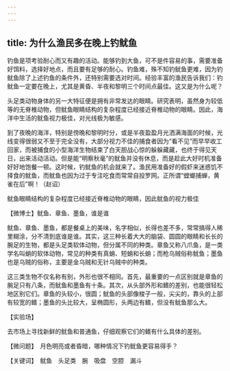 ```yaml
---
---
---
```

title: 为什么渔民多在晚上钓鱿鱼
---




钓鱼是项考验耐心而又有趣的活动。能够钓到大鱼，可不是件容易的事，需要准备好饵料，选择好地点，而且要有足够的耐心。钓鱼难，殊不知钓鱿鱼更难，因为钓鱿鱼除了上述钓鱼的条件外，还特别需要选对时间。经验丰富的渔民告诉我们：钓鱿鱼一定要在晚上，尤其是黄昏、半夜和黎明三个时间点最佳。这又是为什么呢？

头足类动物身体的另一大特征便是拥有非常发达的眼睛。研究表明，虽然身为较低等的无脊椎动物，但鱿鱼眼睛结构的复杂程度已经接近脊椎动物的眼睛。因此，海洋中生活的鱿鱼视力极佳，对光线极为敏感。

到了夜晚的海洋，特别是傍晚和黎明时分，或是半夜盈盈月光洒满海面的时候，光线变得很弱又不至于完全没有，大部分视力不佳的捕食者因为“看不见”而早早收工回家，而被捕食的小型海洋生物结束了白天胆战心惊的躲躲藏藏，也终于得见天日，出来活动活动。但是能“明察秋毫”的鱿鱼并没有休息，而是趁此大好时机准备好好地饱餐一顿。这时候，钓鱿鱼的机会就来了。渔民用准备好的假虾来迷惑饥不择食的鱿鱼，而鱿鱼也因为过于专注吃食而常常自投罗网。正所谓“螳螂捕蝉，黄雀在后”啊！（赵诏）

鱿鱼眼睛结构的复杂程度已经接近脊椎动物的眼睛，因此鱿鱼的视力极佳





【微博士】鱿鱼、章鱼、墨鱼，谁是谁

鱿鱼、章鱼、墨鱼，都是餐桌上的美味，名字相似，长得也差不多，常常搞得人稀里糊涂，分不清到底谁是谁。其实，这三种长着大大的脑袋、圆圆的眼睛和长长的腕足的生物，都是头足类软体动物，但分属不同的种类。章鱼又称八爪鱼，是一类学名叫蛸的软体动物，常见的种类有真蛸、短蛸和长蛸；而枪乌贼俗称鱿鱼；墨鱼也是乌贼的俗称，主要是金乌贼和无针乌贼中的种类。

这三类生物不仅名称有别，外形也很不相同。首先，最重要的一点区别就是章鱼的腕足只有八条，而鱿鱼和墨鱼有十条。其次，从头部外形和鳍的差别，也能很轻松地区别它们。章鱼的头较小，很圆；鱿鱼的头部像梭子一般，尖尖的，靠头的上部有较宽的鳍；墨鱼的头比较大，呈椭圆形，头两边有鳍，但没有鱿鱼那么大。



【实验场】

去市场上寻找新鲜的鱿鱼和普通鱼，仔细观察它们的鳍有什么具体的差别。

【微问题】　月色明亮或者昏暗，哪种情况下钓鱿鱼更容易得手？

【关键词】　鱿鱼　头足类　腕　吸盘　空腔　漏斗